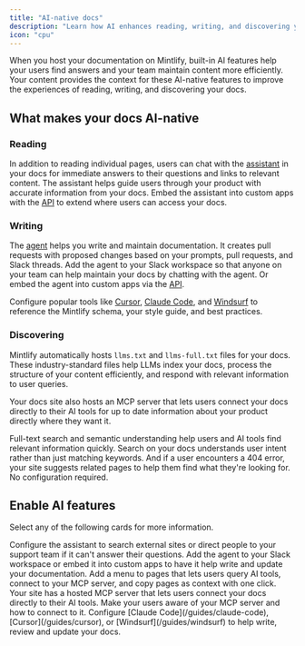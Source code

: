 ```yaml
---
title: "AI-native docs"
description: "Learn how AI enhances reading, writing, and discovering your docs"
icon: "cpu"
---
```


When you host your documentation on Mintlify, built-in AI features help your users find answers and your team maintain content more efficiently. Your content provides the context for these AI-native features to improve the experiences of reading, writing, and discovering your docs.

## What makes your docs AI-native

### Reading

In addition to reading individual pages, users can chat with the [assistant](/ai/assistant) in your docs for immediate answers to their questions and links to relevant content. The assistant helps guide users through your product with accurate information from your docs. Embed the assistant into custom apps with the [API](api-reference/assistant/create-assistant-message) to extend where users can access your docs.

### Writing

The [agent](/ai/agent) helps you write and maintain documentation. It creates pull requests with proposed changes based on your prompts, pull requests, and Slack threads. Add the agent to your Slack workspace so that anyone on your team can help maintain your docs by chatting with the agent. Or embed the agent into custom apps via the [API](/api-reference/agent/create-agent-job).

Configure popular tools like [Cursor](/guides/cursor), [Claude Code](/guides/claude-code), and [Windsurf](/guides/windsurf) to reference the Mintlify schema, your style guide, and best practices.

### Discovering

Mintlify automatically hosts `llms.txt` and `llms-full.txt` files for your docs. These industry-standard files help LLMs index your docs, process the structure of your content efficiently, and respond with relevant information to user queries.

Your docs site also hosts an MCP server that lets users connect your docs directly to their AI tools for up to date information about your product directly where they want it.

Full-text search and semantic understanding help users and AI tools find relevant information quickly. Search on your docs understands user intent rather than just matching keywords. And if a user encounters a 404 error, your site suggests related pages to help them find what they're looking for. No configuration required.

## Enable AI features

Select any of the following cards for more information.

<CardGroup cols={2}>
  <Card title="Assistant" icon="bot-message-square" href="/guides/assistant">
    Configure the assistant to search external sites or direct people to your support team if it can't answer their questions.
  </Card>
  <Card title="Agent" icon="pen-line" href="/ai/agent">
    Add the agent to your Slack workspace or embed it into custom apps to have it help write and update your documentation.
  </Card>
  <Card title="Contextual menu" icon="sparkles" href="/ai/contextual-menu">
    Add a menu to pages that lets users query AI tools, connect to your MCP server, and copy pages as context with one click.
  </Card>
  <Card title="MCP integration" icon="plug" href="/ai/model-context-protocol">
    Your site has a hosted MCP server that lets users connect your docs directly to their AI tools. Make your users aware of your MCP server and how to connect to it.
  </Card>
  <Card title="Editor integrations" icon="code">
    Configure [Claude Code](/guides/claude-code), [Cursor](/guides/cursor), or [Windsurf](/guides/windsurf) to help write, review and update your docs.
  </Card>
</CardGroup>
